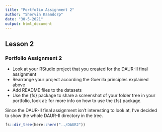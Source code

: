 ```yaml
---
title: "Portfolio Assignment 2"
author: "Shervin Kaandorp"
date: "30-5-2021"
output: html_document
---
```


## Lesson 2

### Portfolio Assignment 2

- Look at your RStudio project that you created for the DAUR-II final assignment
- Rearrange your project according the Guerilla principles explained above
- Add README files to the datasets
- Use the {fs} package to share a screenshot of your folder tree in your portfolio, look at: for more info on how to use the {fs} package.


Since the DAUR-II final assignment isn't interesting to look at, I've decided to show the whole DAUR-II directory in the tree.
```r
fs::dir_tree(here::here("../DAUR2"))
```
